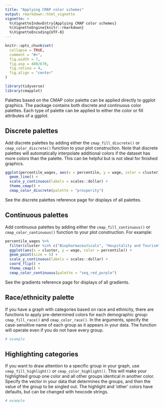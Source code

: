 ```yaml
---
title: "Applying CMAP color schemes"
output: rmarkdown::html_vignette
vignette: >
  %\VignetteIndexEntry{Applying CMAP color schemes}
  %\VignetteEngine{knitr::rmarkdown}
  %\VignetteEncoding{UTF-8}
---
```


```r
knitr::opts_chunk$set(
  collapse = TRUE,
  comment = "#>",
  fig.width = 7,
  fig.asp = 400/670,
  fig.retina = 4,
  fig.align = "center"
)

library(tidyverse)
library(cmapplot)
```

Palettes based on the CMAP color palette can be applied directly to ggplot graphics. The package contains both discrete and continuous color palettes. Each type of palette can be applied to either the color or fill attributes of a ggplot.


## Discrete palettes

Add discrete palettes by adding either the `cmap_fill_discrete()` or `cmap_color_discrete()` function to your plot construction. Note that discrete palettes will automatically interpolate additional colors if the dataset has more colors than the palette. This can be helpful but is not ideal for finished graphics.

```r
ggplot(percentile_wages, aes(x = percentile, y = wage, color = cluster)) +
  geom_line() +
  scale_y_continuous(labels = scales::dollar) +
  theme_cmap() +
  cmap_color_discrete(palette = "prosperity")
```

See the discrete palettes reference page for displays of all palettes.


## Continuous palettes

Add continuous palettes by adding either the `cmap_fill_continuous()` or `cmap_color_continuous()` function to your plot construction. For example:

```r
percentile_wages %>%
  filter(cluster %in% c("Biopharmaceuticals", "Hospitality and Tourism", "Paper and Packaging")) %>%
  ggplot(aes(x = cluster, y = wage, color = percentile)) +
  geom_point(size = 5) +
  scale_y_continuous(labels = scales::dollar) +
  coord_flip() +
  theme_cmap() +
  cmap_color_continuous(palette = "seq_red_purple")
```

See the gradients reference page for displays of all gradients.


## Race/ethnicity palette

If you have a graph with categories based on race and ethnicity, there are functions to apply pre-determined colors for each demographic group: `cmap_fill_race()` and `cmap_color_race()`. In the arguments, specify the case-sensitive name of each group as it appears in your data. The function will operate even if you do not have every group.

```r
# example
```


## Highlighting categories

If you want to draw attention to a specific group in your graph, use `cmap_fill_highlight()` or `cmap_color_highlight()`. This will make your highlighted group one color and all other groups identical in another color. Specify the vector in your data that determines the groups, and then the value of the group to be singled out. The highlight and 'other' colors have defaults, but can be changed with hexcode strings.

```r
# example
```

